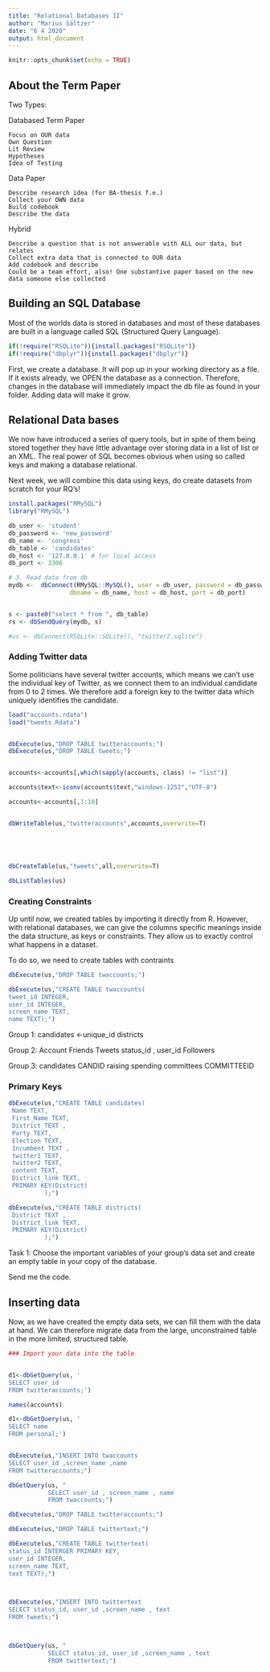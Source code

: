 ```yaml
---
title: "Relational Databases II"
author: "Marius Sältzer"
date: "6 4 2020"
output: html_document
---
```


```r
knitr::opts_chunk$set(echo = TRUE)
```

## About the Term Paper


Two Types:
  
  Databased Term Paper
  
    Focus on OUR data
    Own Question
    Lit Review
    Hypotheses
    Idea of Testing
  
  
  Data Paper

    Describe research idea (for BA-thesis f.e.)
    Collect your OWN data
    Build codebook
    Describe the data 
  

  Hybrid
    
    Describe a question that is not answerable with ALL our data, but relates  
    Collect extra data that is connected to OUR data  
    Add codebook and describe
    Could be a team effort, also! One substantive paper based on the new data someone else collected
    
    
## Building an SQL Database

Most of the worlds data is stored in databases and most of these databases are built in a language called SQL (Structured Query Language).

```r
if(!require("RSQLite")){install.packages("RSQLite")}
if(!require("dbplyr")){install.packages("dbplyr")}
```


First, we create a database. It will pop up in your working directory as a file. If it exists already, we OPEN the database as a connection. Therefore, changes in the database will immediately impact the db file as found in your folder. Adding data will make it grow.


## Relational Data bases 

We now have introduced a series of query tools, but in spite of them being stored together they have little advantage over storing data in a list of list or an XML. The real power of SQL becomes obvious when using so called keys and making a database relational. 

Next week, we will combine this data using keys, do create datasets from scratch for your RQ's! 


```r
install.packages("RMySQL")
library("RMySQL")

db_user <- 'student'
db_password <- 'new_password'
db_name <- 'congress'
db_table <- 'candidates'
db_host <- '127.0.0.1' # for local access
db_port <- 3306

# 3. Read data from db
mydb <-  dbConnect(RMySQL::MySQL(), user = db_user, password = db_password,
                 dbname = db_name, host = db_host, port = db_port)


s <- paste0("select * from ", db_table)
rs <- dbSendQuery(mydb, s)

#us <- dbConnect(RSQLite::SQLite(), "twitter2.sqlite")

```


### Adding Twitter data 

Some politicians have several twitter accounts, which means we can't use the individual key of Twitter, as we connect them to an individual candidate from 0 to 2 times. We therefore add a foreign key to the twitter data which uniquely identifies the candidate. 

```r

load("accounts.rdata")
load("tweets.Rdata")


dbExecute(us,"DROP TABLE twitteraccounts;")
dbExecute(us,"DROP TABLE tweets;")


accounts<-accounts[,which(sapply(accounts, class) != "list")]

accounts$text<-iconv(accounts$text,"windows-1252","UTF-8")

accounts<-accounts[,1:10]


dbWriteTable(us,"twitteraccounts",accounts,overwrite=T)





dbCreateTable(us,"tweets",all,overwrite=T)

dbListTables(us)
```


### Creating Constraints

Up until now, we created tables by importing it directly from R. However, with relational databases, we can give the columns specific meanings inside the data structure, as keys or constraints. They allow us to exactly control what happens in a dataset. 

To do so, we need to create tables with contraints

```r
dbExecute(us,"DROP TABLE twaccounts;")

dbExecute(us,"CREATE TABLE twaccounts(
tweet_id INTEGER,
user_id INTEGER,
screen_name TEXT,
name TEXT);")

```
Group 1:
  candidates <-unique_id
  districts  

Group 2: 
  Account
  Friends
  Tweets   status_id , user_id 
  Followers 

Group 3: 
  candidates CANDID
  raising
  spending
  committees COMMITTEEID
  

### Primary Keys


```r
dbExecute(us,"CREATE TABLE candidates(
 Name TEXT,
 First_Name TEXT,
 District TEXT , 
 Party TEXT,
 Election TEXT,
 Incumbent TEXT , 
 twitter1 TEXT,
 twitter2 TEXT,
 content TEXT, 
 District_link TEXT,
 PRIMARY KEY(District)
          );")

dbExecute(us,"CREATE TABLE districts(
 District TEXT ,
 District_link TEXT,
 PRIMARY KEY(District)
          );")

```

Task 1: Choose the important variables of your group's data set and create an empty table in your copy of the database. 

Send me the code.


## Inserting data

Now, as we have created the empty data sets, we can fill them with the data at hand. We can therefore migrate data from the large, unconstrained table in the more limited, structured table.

```r
### Import your data into the table


d1<-dbGetQuery(us, '
SELECT user_id
FROM twitteraccounts;')

names(accounts)

d1<-dbGetQuery(us, '
SELECT name
FROM personal;')



```


```r

dbExecute(us,"INSERT INTO twaccounts
SELECT user_id ,screen_name ,name
FROM twitteraccounts;")

dbGetQuery(us, " 
           SELECT user_id , screen_name , name
           FROM twaccounts;")                

dbExecute(us,"DROP TABLE twitteraccounts;")


```


```r

dbExecute(us,"DROP TABLE twittertext;")

dbExecute(us,"CREATE TABLE twittertext(
status_id INTERGER PRIMARY KEY,
user_id INTEGER,
screen_name TEXT,
text TEXT);")



dbExecute(us,"INSERT INTO twittertext
SELECT status_id, user_id ,screen_name , text 
FROM tweets;")



dbGetQuery(us, " 
           SELECT status_id, user_id ,screen_name , text
           FROM twittertext;")                


```



```r

```
